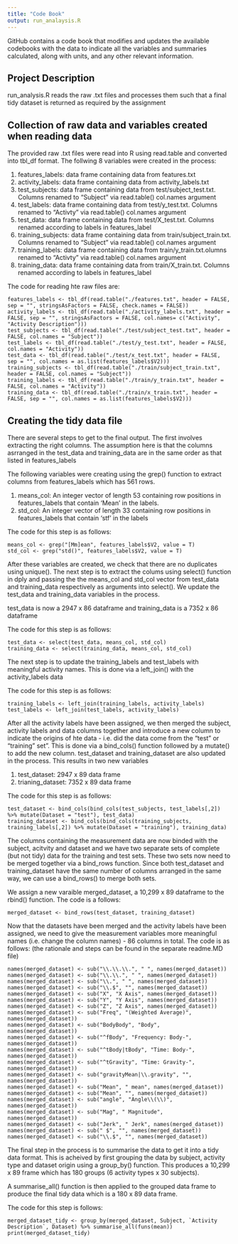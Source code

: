```yaml
---
title: "Code Book"
output: run_analaysis.R
---
```

GitHub contains a code book that modifies and updates the available codebooks with the data to indicate all the variables and summaries calculated, along with units, and any other relevant information.


## Project Description
run_analysis.R reads the raw .txt files and processes them such that a final tidy dataset is returned as required by the assignment

## Collection of raw data and variables created when reading data

The provided raw .txt files were read into R using read.table and converted into tbl_df format. The follwing 8 variables were created in the process:

1) features_labels: data frame containing data from features.txt
2) activity_labels: data frame containing data from activity_labels.txt
3) test_subjects: data frame containing data from test/subject_test.txt. Columns renamed to "Subject" via read.table() col.names argument
4) test_labels: data frame containing data from test/y_test.txt. Columns renamed to "Activty" via read.table() col.names argument
5) test_data: data frame containing data from test/X_test.txt. Columns renamed according to labels in features_label
6) training_subjects: data frame containing data from train/subject_train.txt. Columns renamed to "Subject" via read.table() col.names argument
7) training_labels: data frame containing data from train/y_train.txt.olumns renamed to "Activty" via read.table() col.names argument
8) training_data: data frame containing data from train/X_train.txt. Columns renamed according to labels in features_label

The code for reading hte raw files are:
    
    features_labels <- tbl_df(read.table("./features.txt", header = FALSE, sep = "", stringsAsFactors = FALSE, check.names = FALSE))
    activity_labels <- tbl_df(read.table("./activity_labels.txt", header = FALSE, sep = "", stringsAsFactors = FALSE, col.names= c("Activity", "Activity Description")))
    test_subjects <- tbl_df(read.table("./test/subject_test.txt", header = FALSE, col.names = "Subject")) 
    test_labels <- tbl_df(read.table("./test/y_test.txt", header = FALSE, col.names = "Activity"))
    test_data <- tbl_df(read.table("./test/x_test.txt", header = FALSE, sep = "", col.names = as.list(features_labels$V2)))
    training_subjects <- tbl_df(read.table("./train/subject_train.txt", header = FALSE, col.names = "Subject"))
    training_labels <- tbl_df(read.table("./train/y_train.txt", header = FALSE, col.names = "Activity"))
    training_data <- tbl_df(read.table("./train/x_train.txt", header = FALSE, sep = "", col.names = as.list(features_labels$V2)))

## Creating the tidy data file
There are several steps to get to the final output. The first involves extracting the right columns. The assumption here is that the columns asrranged in the test_data and training_data are in the same order as that listed in features_labels

The following variables were creating using the grep() function to extract columns from features_labels which has 561 rows.

1) means_col: An integer vector of length 53 containing row positions in features_labels that contain 'Mean' in the labels.
2) std_col: An integer vector of length 33 containing row positions in features_labels that contain 'stf' in the labels
    
The code for this step is as follows:

    means_col <- grep("[Mm]ean", features_labels$V2, value = T) 
    std_col <- grep("std()", features_labels$V2, value = T) 

After these variables are created, we check that there are no duplicates using unique(). The next step is to extract the colums using select() function in dply and passing the the means_col and std_col vector from test_data and training_data respectively as arguments into select(). We update the test_data and training_data variables in the process. 

test_data is now a 2947 x 86 dataframe and training_data is a 7352 x 86 dataframe

The code for this step is as follows:

    test_data <- select(test_data, means_col, std_col) 
    training_data <- select(training_data, means_col, std_col)

The next step is to update the training_labels and test_labels with meaningful activity names. This is done via a left_join() with the activity_labels data

The code for this step is as follows:

    training_labels <- left_join(training_labels, activity_labels)
    test_labels <- left_join(test_labels, activity_labels)

After all the activity labels have been assigned, we then merged the subject, activity labels and data columns together and introduce a new column to indicate the origins of hte data - i.e. did the data come from the "test" or "training" set". This is done via a bind_cols() function followed by a mutate() to add the new column. test_dataset and training_dataset are also updated in the process. This results in two new variables

1) test_dataset: 2947 x 89 data frame
2) trianing_dataset: 7352 x 89 data frame

The code for this step is as follows:
    
    test_dataset <- bind_cols(bind_cols(test_subjects, test_labels[,2]) %>% mutate(Dataset = "test"), test_data)
    training_dataset <- bind_cols(bind_cols(training_subjects, training_labels[,2]) %>% mutate(Dataset = "training"), training_data)
    
The columns containing the measurement data are now binded with the subject, acitvity and dataset and we have two separate sets of complete (but not tidy) data for the training and test sets. These two sets now need to be merged together via a bind_rows function. Since both test_dataset and training_dataset have the same number of columns arranged in the same way, we can use a bind_rows() to merge both sets.

We assign a new varaible merged_dataset, a 10,299 x 89 dataframe to the rbind() function. The code is a follows:

    merged_dataset <- bind_rows(test_dataset, training_dataset) 

Now that the datasets have been merged and the activity labels have been assigned, we need to give the measurement variables more meaningful names (i.e. change the column names) - 86 columns in total. The code is as follows: (the rationale and steps can be found in the separate readme.MD file)

    names(merged_dataset) <- sub("\\.\\.\\.", " ", names(merged_dataset))
    names(merged_dataset) <- sub("\\.\\.", " ", names(merged_dataset))
    names(merged_dataset) <- sub("\\.", " ", names(merged_dataset))
    names(merged_dataset) <- sub("\\.$", "", names(merged_dataset))
    names(merged_dataset) <- sub("X", "X Axis", names(merged_dataset))
    names(merged_dataset) <- sub("Y", "Y Axis", names(merged_dataset))
    names(merged_dataset) <- sub("Z", "Z Axis", names(merged_dataset))
    names(merged_dataset) <- sub("Freq", "(Weighted Average)", names(merged_dataset))
    names(merged_dataset) <- sub("BodyBody", "Body", names(merged_dataset))
    names(merged_dataset) <- sub("^fBody", "Frequency: Body-", names(merged_dataset))
    names(merged_dataset) <- sub("^tBody|tBody", "Time: Body-", names(merged_dataset))
    names(merged_dataset) <- sub("^tGravity", "Time: Gravity-", names(merged_dataset))
    names(merged_dataset) <- sub("gravityMean|\\.gravity", "", names(merged_dataset))
    names(merged_dataset) <- sub("Mean", " mean", names(merged_dataset))
    names(merged_dataset) <- sub("Mean", "", names(merged_dataset))
    names(merged_dataset) <- sub("angle", "Angle\\(\\)", names(merged_dataset))
    names(merged_dataset) <- sub("Mag", " Magnitude", names(merged_dataset))
    names(merged_dataset) <- sub("Jerk", " Jerk", names(merged_dataset))
    names(merged_dataset) <- sub(" $", "", names(merged_dataset))
    names(merged_dataset) <- sub("\\.$", "", names(merged_dataset))

The final step in the process is to summarise the data to get it into a tidy data format. This is acheived by first grouping the data by subject, activity type and dataset origin using a group_by() function. This produces a 10,299 x 89 frame which has 180 groups (6 activity types x 30 subjects).

A summarise_all() function is then applied to the grouped data frame to produce the final tidy data which is a 180 x 89 data frame.

The code for this step is follows:

    merged_dataset_tidy <- group_by(merged_dataset, Subject, `Activity Description`, Dataset) %>% summarise_all(funs(mean))
    print(merged_dataset_tidy)